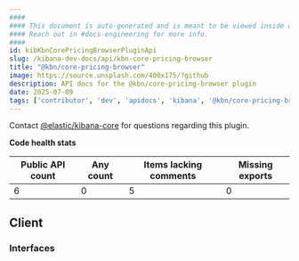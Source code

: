 ```yaml
---
####
#### This document is auto-generated and is meant to be viewed inside our experimental, new docs system.
#### Reach out in #docs-engineering for more info.
####
id: kibKbnCorePricingBrowserPluginApi
slug: /kibana-dev-docs/api/kbn-core-pricing-browser
title: "@kbn/core-pricing-browser"
image: https://source.unsplash.com/400x175/?github
description: API docs for the @kbn/core-pricing-browser plugin
date: 2025-07-09
tags: ['contributor', 'dev', 'apidocs', 'kibana', '@kbn/core-pricing-browser']
---
```




Contact [@elastic/kibana-core](https://github.com/orgs/elastic/teams/kibana-core) for questions regarding this plugin.

**Code health stats**

| Public API count  | Any count | Items lacking comments | Missing exports |
|-------------------|-----------|------------------------|-----------------|
| 6 | 0 | 5 | 0 |

## Client

### Interfaces
<DocDefinitionList data={kbnCorePricingBrowserObj.client.interfaces}/>

